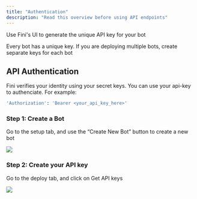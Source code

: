 ```yaml
---
title: "Authentication"
description: "Read this overview before using API endpoints"
---
```


Use Fini's UI to generate the unique API key for your bot

<Note>Every bot has a unique key. If you are deploying multiple bots, create separate keys for each bot</Note>

## API Authentication

Fini verifies your identity using your secret keys. You can use your api-key to authenciate. For example:


```bash
'Authorization': 'Bearer <your_api_key_here>'
```


### Step 1: Create a Bot

Go to the setup tab, and use the “Create New Bot” button to create a new bot

<Frame caption="Create the Bot you want to deploy">
  <img src="/api-reference/create_bot.png" />
</Frame>

### Step 2: Create your API key

Go to the deploy tab, and click on Get API keys

<Frame caption="Get API keys to deploy your bot">
  <img src="/api-reference/get-api-key.png" />
</Frame>
